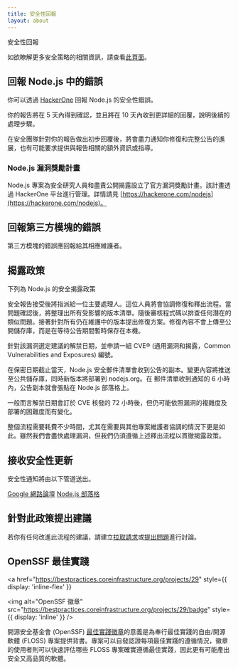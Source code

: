 ```yaml
---
title: 安全性回報
layout: about
---
```


安全性回報

如欲瞭解更多安全策略的相關資訊，請查看[此頁面](https://github.com/nodejs/node/security/policy)。

## 回報 Node.js 中的錯誤

你可以透過 [HackerOne](https://hackerone.com/nodejs) 回報 Node.js 的安全性錯誤。

你的報告將在 5 天內得到確認，並且將在 10 天內收到更詳細的回覆，說明後續的處理步驟。

在安全團隊針對你的報告做出初步回覆後，將會盡力通知你修復和完整公告的進展，也有可能要求提供與報告相關的額外資訊或指導。

### Node.js 漏洞獎勵計畫

Node.js 專案為安全研究人員和盡責公開揭露設立了官方漏洞獎勵計畫。該計畫透過 HackerOne 平台進行管理。詳情請見 [https://hackerone.com/nodejs](https://hackerone.com/nodejs)。

## 回報第三方模塊的錯誤

第三方模塊的錯誤應回報給其相應維護者。

## 揭露政策

下列為 Node.js 的安全揭露政策

安全報告接受後將指派給一位主要處理人。這位人員將會協調修復和釋出流程。當問題確認後，將整理出所有受影響的版本清單。隨後審核程式碼以排查任何潛在的類似問題。接著針對所有仍在維護中的版本提出修復方案。修復內容不會上傳至公開儲存庫，而是在等待公告期間暫時保存在本機。

針對該漏洞選定建議的解禁日期，並申請一組 CVE® (通用漏洞和揭露，Common Vulnerabilities and Exposures) 編號。

在保密日期截止當天，Node.js 安全郵件清單會收到公告的副本。變更內容將推送至公共儲存庫，同時新版本將部署到 nodejs.org。在
郵件清單收到通知的 6 小時內，公告副本就會張貼在 Node.js 部落格上。

一般而言解禁日期會訂於 CVE 核發的 72 小時後，但仍可能依照漏洞的複雜度及部署的困難度而有變化。

整個流程需要耗費不少時間，尤其在需要與其他專案維護者協調的情況下更是如此。雖然我們會盡快處理漏洞，但我們仍須遵循上述釋出流程以貫徹揭露政策。

## 接收安全性更新

安全性通知將由以下管道送出。

[Google 網路論壇](https://groups.google.com/group/nodejs-sec)
[Node.js 部落格](/blog)

## 針對此政策提出建議

若你有任何改進此流程的建議，請建立[拉取請求](https://github.com/nodejs/nodejs.org)或[提出問題](https://github.com/nodejs/security-wg/issues/new)進行討論。

## OpenSSF 最佳實踐

<a
  href="https://bestpractices.coreinfrastructure.org/projects/29"
  style={{ display: 'inline-flex' }}
>
  <img
    alt="OpenSSF 徽章"
    src="https://bestpractices.coreinfrastructure.org/projects/29/badge"
    style={{ display: 'inline' }}
  />
</a>

開源安全基金會 (OpenSSF) [最佳實踐徽章](https://github.com/coreinfrastructure/best-practices-badge)的意義是為奉行最佳實踐的自由/開源軟體 (FLOSS) 專案提供背書。專案可以自發認證每項最佳實踐的遵循情況，徽章的使用者則可以快速評估哪些 FLOSS 專案確實遵循最佳實踐，因此更有可能產出安全又高品質的軟體。
